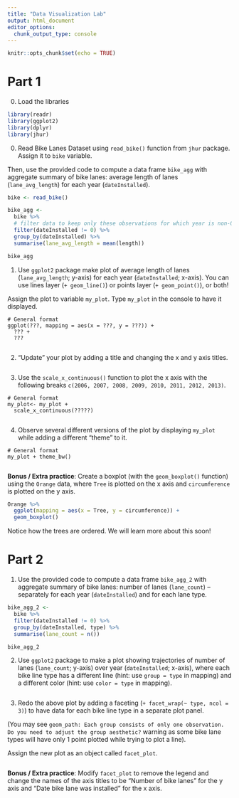 ```yaml
---
title: "Data Visualization Lab"
output: html_document
editor_options: 
  chunk_output_type: console
---
```


```r
knitr::opts_chunk$set(echo = TRUE)
```

# Part 1

0. Load the libraries

```r
library(readr)
library(ggplot2)
library(dplyr)
library(jhur)
```

0. Read Bike Lanes Dataset using `read_bike()` function from `jhur` package. Assign it to `bike` variable. 

Then, use the provided code to compute a data frame `bike_agg` with aggregate summary of bike lanes: average length of lanes (`lane_avg_length`) for each year (`dateInstalled`). 

```r
bike <- read_bike()

bike_agg <-
  bike %>%
  # filter data to keep only these observations for which year is non-0
  filter(dateInstalled != 0) %>%
  group_by(dateInstalled) %>%
  summarise(lane_avg_length = mean(length))

bike_agg
```

1. Use `ggplot2` package make plot of average length of lanes (`lane_avg_length`; y-axis) for each year (`dateInstalled`; x-axis). You can use lines layer (`+ geom_line()`) or points layer (`+ geom_point()`), or both!

Assign the plot to variable `my_plot`. Type `my_plot` in the console to have it displayed.

```
# General format
ggplot(???, mapping = aes(x = ???, y = ???)) +
  ??? +
  ???
```

```r
```

2. "Update" your plot by adding a title and changing the x and y axis titles. 

```r
```

3. Use the `scale_x_continuous()` function to plot the x axis with the following breaks `c(2006, 2007, 2008, 2009, 2010, 2011, 2012, 2013)`.  

```
# General format
my_plot<- my_plot +
  scale_x_continuous(?????)
```

```r
```


4. Observe several different versions of the plot by displaying `my_plot` while adding a different "theme" to it.

```
# General format
my_plot + theme_bw()
```

```r
```

**Bonus / Extra practice**: Create a boxplot (with the `geom_boxplot()` function) using the `Orange` data, where `Tree` is plotted on the x axis and `circumference` is plotted on the y axis. 

```r
Orange %>%
  ggplot(mapping = aes(x = Tree, y = circumference)) +
  geom_boxplot()
```

Notice how the trees are ordered. We will learn more about this soon!

# Part 2

1. Use the provided code to compute a data frame `bike_agg_2` with aggregate summary of bike lanes: number of lanes (`lane_count`) -- separately for each year (`dateInstalled`) and for each lane type. 

```r
bike_agg_2 <-
  bike %>%
  filter(dateInstalled != 0) %>%
  group_by(dateInstalled, type) %>%
  summarise(lane_count = n())

bike_agg_2
```


2.  Use `ggplot2` package to make a plot showing trajectories of number of lanes (`lane_count`; y-axis) over year (`dateInstalled`; x-axis), where each bike line type has a different line (hint: use `group = type` in mapping) and a different color (hint: use `color = type` in mapping). 

```r
```

3. Redo the above plot by adding a faceting  (`+ facet_wrap(~ type, ncol = 3)`) to have data for each bike line type in a separate plot panel. 

(You may see `geom_path: Each group consists of only one observation. Do you need to adjust the group aesthetic?` warning as some bike lane types will have only 1 point plotted while trying to plot a line).

Assign the new plot as an object called `facet_plot`.


```r
```

**Bonus / Extra practice**: Modify `facet_plot` to remove the legend and change the names of the axis titles to be "Number of bike lanes" for the y axis and "Date bike lane was installed" for the x axis.  

```r
```
